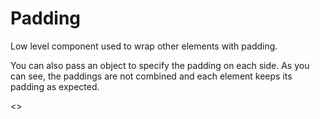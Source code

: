 

# Padding

Low level component used to wrap other elements with padding.

<Playground component={Padding}>
  <div style={{ border: '1px solid red', display: 'inline-block' }}>
    <Padding>
      <div style={{ background: 'green', height: 100, width: 100 }} />
    </Padding>
  </div>
</Playground>

You can also pass an object to specify the padding on each side. As you can see, the paddings are not combined and each element keeps its padding as expected.

<Playground>
  <>
    <Padding size={{
      top: Sizes.LARGE,
      bottom: Sizes.EXTRA_SMALL,
      left: Sizes.DEFAULT,
    }} style={{ border: '1px solid red' }}>
      <div style={{ background: 'green', height: 100, width: 100 }} />
    </Padding>
    <Padding size={{
      top: Sizes.LARGE,
      bottom: Sizes.EXTRA_SMALL,
      left: Sizes.DEFAULT,
    }} style={{ border: '1px solid red' }}>
      <div style={{ background: 'green', height: 100, width: 100 }} />
    </Padding>
  </>
</Playground>
